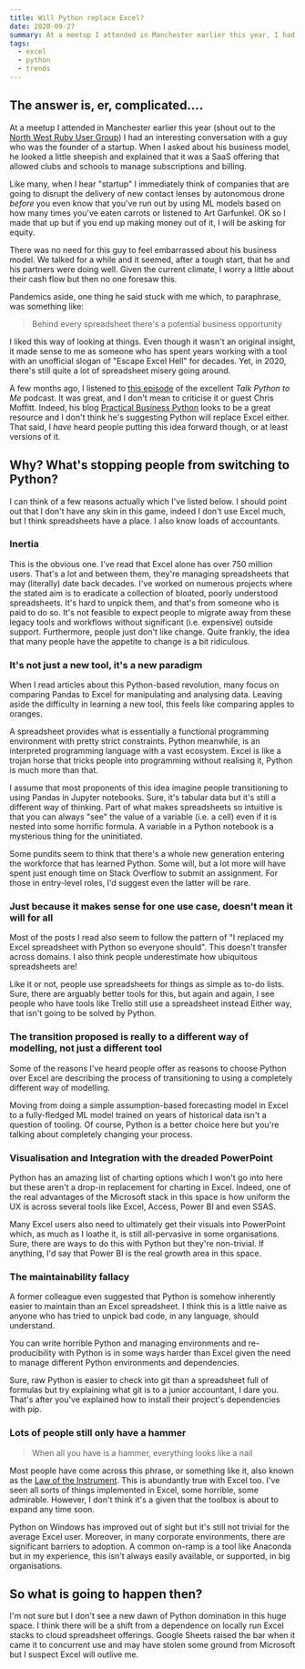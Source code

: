 ```yaml
---
title: Will Python replace Excel?
date: 2020-09-27
summary: At a meetup I attended in Manchester earlier this year, I had an interesting conversation with a guy who was the founder of a startup. When I asked about his business model, he looked a little sheepish and explained that it was a SaaS offering that allowed clubs and schools to manage subscriptions and billing. 
tags:
  - excel
  - python
  - trends
---
```


##  The answer is, er, complicated....

At a meetup I attended in Manchester earlier this year (shout out to the [North West Ruby User Group](https://www.meetup.com/North-West-Ruby-User-Group/)) I had an interesting conversation with a guy who was the founder of a startup. When I asked about his business model, he looked a little sheepish and explained that it was a SaaS offering that allowed clubs and schools to manage subscriptions and billing. 

Like many, when I hear "startup" I immediately think of companies that are going to disrupt the delivery of new contact lenses by autonomous drone _before_ you even know that you've run out by using ML models based on how many times you've eaten carrots or listened to Art Garfunkel. OK so I made that up but if you end up making money out of it, I will be asking for equity.

There was no need for this guy to feel embarrassed about his business model. We talked for a while and it seemed, after a tough start, that he and his partners were doing well. Given the current climate, I worry a little about their cash flow but then no one foresaw this.

Pandemics aside, one thing he said stuck with me which, to paraphrase, was something like:

> Behind every spreadsheet there's a potential business opportunity

I liked this way of looking at things. Even though it wasn't an original insight, it made sense to me as someone who has spent years working with a tool with an unofficial slogan of "Escape Excel Hell" for decades. Yet, in 2020, there's still quite a lot of spreadsheet misery going around.

A few months ago, I listened to [this episode](https://talkpython.fm/episodes/show/200/escaping-excel-hell-with-python-and-pandas) of the excellent _Talk Python to Me_ podcast. It was great, and I don't mean to criticise it or guest Chris Moffitt. Indeed, his blog [Practical Business Python](https://pbpython.com/) looks to be a great resource and I don't think he's suggesting Python will replace Excel either. That said, I _have_ heard people putting this idea forward though, or at least versions of it.

## Why? What's stopping people from switching to Python?

I can think of a few reasons actually which I've listed below. I should point out that I don't have any skin in this game, indeed I don't use Excel much, but I think spreadsheets have a place. I also know loads of accountants.

### Inertia

This is the obvious one. I've read that Excel alone has over 750 million users. That's a lot and between them, they're managing spreadsheets that may (literally) date back decades. I've worked on numerous projects where the stated aim is to eradicate a collection of bloated, poorly understood spreadsheets. It's hard to unpick them, and that's from someone who is paid to do so. It's not feasible to expect people to migrate away from these legacy tools and workflows without significant (i.e. expensive) outside support. Furthermore, people just don't like change. Quite frankly, the idea that many people have the appetite to change is a bit ridiculous.

### It's not just a new tool, it's a new paradigm

When I read articles about this Python-based revolution, many focus on comparing Pandas to Excel for manipulating and analysing data. Leaving aside the difficulty in learning a new tool, this feels like comparing apples to oranges.

A spreadsheet provides what is essentially a functional programming environment with pretty strict constraints. Python meanwhile, is an interpreted programming language with a vast ecosystem. Excel is like a trojan horse that tricks people into programming without realising it, Python is much more than that.

I assume that most proponents of this idea imagine people transitioning to using Pandas in Jupyter notebooks. Sure, it's tabular data but it's still a different way of thinking. Part of what makes spreadsheets so intuitive is that you can always "see" the value of a variable (i.e. a cell) even if it is nested into some horrific formula. A variable in a Python notebook is a mysterious thing for the uninitiated.

Some pundits seem to think that there's a whole new generation entering the workforce that has learned Python. Some will, but a lot more will have spent just enough time on Stack Overflow to submit an assignment. For those in entry-level roles, I'd suggest even the latter will be rare.

### Just because it makes sense for one use case, doesn't mean it will for all

Most of the posts I read also seem to follow the pattern of "I replaced my Excel spreadsheet with Python so everyone should". This doesn't transfer across domains. I also think people underestimate how ubiquitous spreadsheets are!

Like it or not, people use spreadsheets for things as simple as to-do lists. Sure, there are arguably better tools for this, but again and again, I see people who have tools like Trello still use a spreadsheet instead Either way, that isn't going to be solved by Python.

### The transition proposed is really to a different way of modelling, not just a different tool

Some of the reasons I've heard people offer as reasons to choose Python over Excel are describing the process of transitioning to using a completely different way of modelling.

Moving from doing a simple assumption-based forecasting model in Excel to a fully-fledged ML model trained on years of historical data isn't a question of tooling. Of course, Python is a better choice here but you're talking about completely changing your process.

### Visualisation and Integration with the dreaded PowerPoint

Python has an amazing list of charting options which I won't go into here but these aren't a drop-in replacement for charting in Excel. Indeed, one of the real advantages of the Microsoft stack in this space is how uniform the UX is across several tools like Excel, Access, Power BI and even SSAS.

Many Excel users also need to ultimately get their visuals into PowerPoint which, as much as I loathe it, is still all-pervasive in some organisations. Sure, there are ways to do this with Python but they're non-trivial. If anything, I'd say that Power BI is the real growth area in this space.

### The maintainability fallacy

A former colleague even suggested that Python is somehow inherently easier to maintain than an Excel spreadsheet. I think this is a little naive as anyone who has tried to unpick bad code, in any language, should understand.

You can write horrible Python and managing environments and re-producibility with Python is in some ways harder than Excel given the need to manage different Python environments and dependencies.

Sure, raw Python is easier to check into git than a spreadsheet full of formulas but try explaining what git is to a junior accountant, I dare you. That's after you've explained how to install their project's dependencies with pip.

### Lots of people still only have a hammer

> When all you have is a hammer, everything looks like a nail

Most people have come across this phrase, or something like it, also known as the [Law of the Instrument](https://en.wikipedia.org/wiki/Law_of_the_instrument). This is abundantly true with Excel too. I've seen all sorts of things implemented in Excel, some horrible, some admirable. However, I don't think it's a given that the toolbox is about to expand any time soon.

Python on Windows has improved out of sight but it's still not trivial for the average Excel user. Moreover, in many corporate environments, there are significant barriers to adoption. A common on-ramp is a tool like Anaconda but in my experience, this isn't always easily available, or supported, in big organisations.

## So what is going to happen then?

I'm not sure but I don't see a new dawn of Python domination in this huge space. I think there will be a shift from a dependence on locally run Excel stacks to cloud spreadsheet offerings. Google Sheets raised the bar when it came it to concurrent use and may have stolen some ground from Microsoft but I suspect Excel will outlive me.
